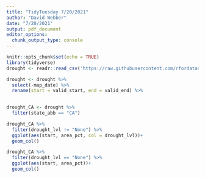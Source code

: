 ```yaml
---
title: "TidyTuesday 7/20/2021"
author: "David Webber"
date: "7/20/2021"
output: pdf_document
editor_options: 
  chunk_output_type: console
---
```


```r
knitr::opts_chunk$set(echo = TRUE)
library(tidyverse)
drought <- readr::read_csv('https://raw.githubusercontent.com/rfordatascience/tidytuesday/master/data/2021/2021-07-20/drought.csv')

```


```r
drought <- drought %>%
  select(-map_date) %>%
  rename(start = valid_start, end = valid_end) %>%
  

drought_CA <- drought %>%
  filter(state_abb == "CA")
```


```r
drought_CA %>%
  filter(drought_lvl != "None") %>%
  ggplot(aes(start, area_pct, col = drought_lvl))+
  geom_col()

drought_CA %>%
  filter(drought_lvl == "None") %>%
  ggplot(aes(start, area_pct))+
  geom_col()
```

